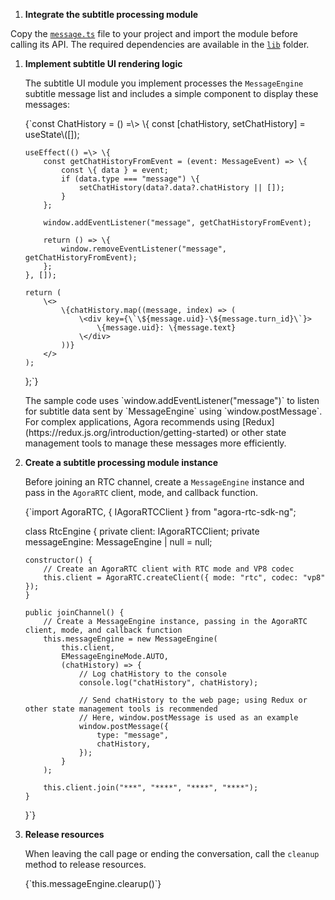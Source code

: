 
1. **Integrate the subtitle processing module**

Copy the [`message.ts`](https://github.com/AgoraIO-Community/Conversational-AI-Demo/blob/main/Web/Scenes/VoiceAgent/src/services/message.ts) file to your project and import the module before calling its API. The required dependencies are available in the [`lib`](https://github.com/AgoraIO-Community/Conversational-AI-Demo/tree/main/Web/Scenes/VoiceAgent/src/lib) folder.

1. **Implement subtitle UI rendering logic**

    The subtitle UI module you implement processes the `MessageEngine` subtitle message list and includes a simple component to display these messages:

    <CodeBlock language="js" showLineNumbers>
    {`const ChatHistory = () =\> \{
       const [chatHistory, setChatHistory] = useState\<IMessageListItem[]>([]);

       useEffect(() =\> \{
           const getChatHistoryFromEvent = (event: MessageEvent) => \{
               const \{ data } = event;
               if (data.type === "message") \{
                   setChatHistory(data?.data?.chatHistory || []);
               }
           };

           window.addEventListener("message", getChatHistoryFromEvent);

           return () => \{
               window.removeEventListener("message", getChatHistoryFromEvent);
           };
       }, []);

       return (
           \<>
               \{chatHistory.map((message, index) => (
                   \<div key={\`\${message.uid}-\${message.turn_id}\`}>
                       \{message.uid}: \{message.text}
                   \</div>
               ))}
           </>
       );
   };`}
    </CodeBlock>

    <Admonition type="info"> 
    The sample code uses `window.addEventListener("message")` to listen for subtitle data sent by `MessageEngine` using `window.postMessage`. For complex applications, Agora recommends using [Redux](https://redux.js.org/introduction/getting-started) or other state management tools to manage these messages more efficiently. 
    </Admonition>

1. **Create a subtitle processing module instance**

    Before joining an RTC channel, create a `MessageEngine` instance and pass in the `AgoraRTC` client, mode, and callback function.

    <CodeBlock language="js" showLineNumbers>
    {`import AgoraRTC, { IAgoraRTCClient } from "agora-rtc-sdk-ng";

   class RtcEngine {
       private client: IAgoraRTCClient;
       private messageEngine: MessageEngine | null = null;

       constructor() {
           // Create an AgoraRTC client with RTC mode and VP8 codec
           this.client = AgoraRTC.createClient({ mode: "rtc", codec: "vp8" });
       }

       public joinChannel() {
           // Create a MessageEngine instance, passing in the AgoraRTC client, mode, and callback function
           this.messageEngine = new MessageEngine(
               this.client,
               EMessageEngineMode.AUTO,
               (chatHistory) => {
                   // Log chatHistory to the console
                   console.log("chatHistory", chatHistory);

                   // Send chatHistory to the web page; using Redux or other state management tools is recommended
                   // Here, window.postMessage is used as an example
                   window.postMessage({
                       type: "message",
                       chatHistory,
                   });
               }
           );

           this.client.join("***", "****", "****", "****");
       }
   }`}
    </CodeBlock>

1. **Release resources**

    When leaving the call page or ending the conversation, call the `cleanup` method to release resources.

    <CodeBlock language="js" showLineNumbers>
    {`this.messageEngine.clearup()`}
    </CodeBlock>
